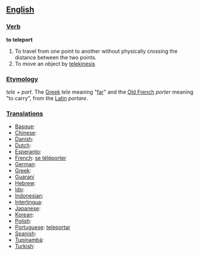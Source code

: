 == [[English]] ==

=== [[Verb]] ===

'''to teleport'''
# To travel from one point to another without physically crossing the distance between the two points.
# To move an object by [[telekinesis]]

=== [[Etymology]] ===
''tele'' + ''port''. The [[Greek]] ''tele'' meaning "[[far]]" and the [[Old French]] ''porter'' meaning "to carry", from the [[Latin]] ''portare''. 

=== [[Translations]] ===

*[[Basque]]:
*[[Chinese]]:
*[[Danish]]:
*[[Dutch]]:
*[[Esperanto]]:
*[[French]]: [[se téléporter]]
*[[German]]:
*[[Greek]]:
*[[Guaraní]]
*[[Hebrew]]:
*[[Ido]]:
*[[Indonesian]]: 
*[[Interlingua]]:
*[[Japanese]]:
*[[Korean]]:
*[[Polish]]:
*[[Portuguese]]: [[teleportar]]
*[[Spanish]]:
*[[Tupinambá]]:
*[[Turkish]]: